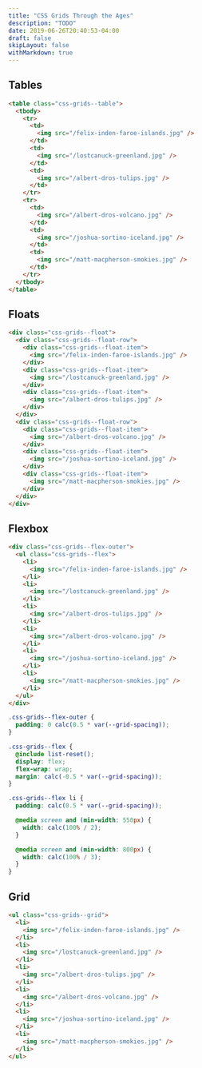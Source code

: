 ```yaml
---
title: "CSS Grids Through the Ages"
description: "TODO"
date: 2019-06-26T20:40:53-04:00
draft: false
skipLayout: false
withMarkdown: true
---
```



## Tables

```html
<table class="css-grids--table">
  <tbody>
    <tr>
      <td>
        <img src="/felix-inden-faroe-islands.jpg" />
      </td>
      <td>
        <img src="/lostcanuck-greenland.jpg" />
      </td>
      <td>
        <img src="/albert-dros-tulips.jpg" />
      </td>
    </tr>
    <tr>
      <td>
        <img src="/albert-dros-volcano.jpg" />
      </td>
      <td>
        <img src="/joshua-sortino-iceland.jpg" />
      </td>
      <td>
        <img src="/matt-macpherson-smokies.jpg" />
      </td>
    </tr>
  </tbody>
</table>
```

<CssGridContainer path="/articles/css-grids/table" />

## Floats

```html
<div class="css-grids--float">
  <div class="css-grids--float-row">
    <div class="css-grids--float-item">
      <img src="/felix-inden-faroe-islands.jpg" />
    </div>
    <div class="css-grids--float-item">
      <img src="/lostcanuck-greenland.jpg" />
    </div>
    <div class="css-grids--float-item">
      <img src="/albert-dros-tulips.jpg" />
    </div>
  </div>
  <div class="css-grids--float-row">
    <div class="css-grids--float-item">
      <img src="/albert-dros-volcano.jpg" />
    </div>
    <div class="css-grids--float-item">
      <img src="/joshua-sortino-iceland.jpg" />
    </div>
    <div class="css-grids--float-item">
      <img src="/matt-macpherson-smokies.jpg" />
    </div>
  </div>
</div>
```

<CssGridContainer path="/articles/css-grids/float" />

## Flexbox

```html
<div class="css-grids--flex-outer">
  <ul class="css-grids--flex">
    <li>
      <img src="/felix-inden-faroe-islands.jpg" />
    </li>
    <li>
      <img src="/lostcanuck-greenland.jpg" />
    </li>
    <li>
      <img src="/albert-dros-tulips.jpg" />
    </li>
    <li>
      <img src="/albert-dros-volcano.jpg" />
    </li>
    <li>
      <img src="/joshua-sortino-iceland.jpg" />
    </li>
    <li>
      <img src="/matt-macpherson-smokies.jpg" />
    </li>
  </ul>
</div>
```

```scss
.css-grids--flex-outer {
  padding: 0 calc(0.5 * var(--grid-spacing));
}

.css-grids--flex {
  @include list-reset();
  display: flex;
  flex-wrap: wrap;
  margin: calc(-0.5 * var(--grid-spacing));
}

.css-grids--flex li {
  padding: calc(0.5 * var(--grid-spacing));

  @media screen and (min-width: 550px) {
    width: calc(100% / 2);
  }

  @media screen and (min-width: 800px) {
    width: calc(100% / 3);
  }
}
```

<CssGridContainer path="/articles/css-grids/flex" />

## Grid

```html
<ul class="css-grids--grid">
  <li>
    <img src="/felix-inden-faroe-islands.jpg" />
  </li>
  <li>
    <img src="/lostcanuck-greenland.jpg" />
  </li>
  <li>
    <img src="/albert-dros-tulips.jpg" />
  </li>
  <li>
    <img src="/albert-dros-volcano.jpg" />
  </li>
  <li>
    <img src="/joshua-sortino-iceland.jpg" />
  </li>
  <li>
    <img src="/matt-macpherson-smokies.jpg" />
  </li>
</ul>
```

<CssGridContainer path="/articles/css-grids/grid" />
